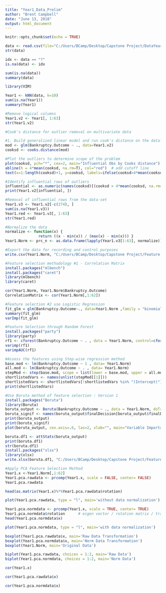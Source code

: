 ---
title: "Year1_Data_Prelim"
author: "Brent Campbell"
date: "June 13, 2018"
output: html_document
---

```{r setup, include=FALSE}
knitr::opts_chunk$set(echo = TRUE)
```

```{r}
data <- read.csv(file="C:/Users/BCamp/Desktop/Capstone Project/DataYear1_v2.csv", header=TRUE, sep=",")
str(data)

idx <- data == "?"
is.na(data) <- idx 
```
```{r}
sum(is.na(data))
summary(data)
```

```{r}
library(VIM)

Year1 <- kNN(data, k=10)
sum(is.na(Year1))
summary(Year1)
```

```{r}
#Remove logical columns 
Year1.v2 <- Year1[, 1:63]
str(Year1.v2)
```



```{r}

#Cook's distance for outlier removal on multivariate data 

#1. Build generalized linear model and run cook's distance on the data-set 
mod <- glm(Bankruptcy.Outcome ~ ., data=Year1.v2)
cooksd <- cooks.distance(mod)

#Plot the outliers to determine scope of the problem 
plot(cooksd, pch="*", cex=2, main="Influential Obs by Cooks distance")  # plot cook's distance
abline(h = 4*mean(cooksd, na.rm=T), col="red")  # add cutoff line
text(x=1:length(cooksd)+1, y=cooksd, labels=ifelse(cooksd>4*mean(cooksd, na.rm=T),names(cooksd),""), col="red")  # add labels

#Identify influential rows of outliers 
influential <- as.numeric(names(cooksd)[(cooksd > 4*mean(cooksd, na.rm=T))])
print(Year1.v2[influential, ]) 
```

```{r}
#Removal of influential rows from the data-set 
Year1.v3 <- Year1.v2[-c(274), ]
sum(is.na(Year1.v3))
Year1.red <- Year1.v3[, 1:63]
str(Year1.red)
```


```{r}
#Normalize the data 
normalize <- function(x) {
               return ((x - min(x)) / (max(x) - min(x))) }
Year1.Norm <- prc_n <- as.data.frame(lapply(Year1.v3[1:63], normalize))
```

```{r}
#Export the data for recording and control purposes
write.csv(Year1.Norm, "C:/Users/BCamp/Desktop/Capstone Project/Feature Selection/Year1.Norm.csv")
```

```{r}
#Feature selection methodology #1 - Correlation Matrix 
install.packages("mlbench")
install.packages("caret")
library(mlbench)
library(caret)

cor(Year1.Norm, Year1.Norm$Bankruptcy.Outcome)
CorrelationMatrix <- cor(Year1.Norm[,1:62])


```

```{r}
#Feature selection #2 use Logistic Regression
fit_glm = glm(Bankruptcy.Outcome~., data=Year1.Norm ,family = "binomial")
summary(fit_glm)
varImp(fit_glm)
```


```{r}
#Feature Selection through Random Forest 
install.packages("party")
library(party)
rf1 <- cforest(Bankruptcy.Outcome ~ . , data = Year1.Norm, control=cforest_unbiased(mtry=2,ntree=50))
varimp(rf1)
varimpAUC(rf1)
```




```{r}
#Assess the features using Step-wise regression method 
base.mod <- lm(Bankruptcy.Outcome ~ 1 , data= Year1.Norm)
all.mod <- lm(Bankruptcy.Outcome ~ . , data= Year1.Norm)
stepMod <- step(base.mod, scope = list(lower = base.mod, upper = all.mod), direction = "both", trace = 0, steps = 1000)
shortlistedVars <- names(unlist(stepMod[[1]]))
shortlistedVars <- shortlistedVars[!shortlistedVars %in% "(Intercept)"]  
print(shortlistedVars)
```

```{r}
#Use Boruta method of feature selection : Version 1 
install.packages("Boruta")
library(Boruta)
boruta_output <- Boruta(Bankruptcy.Outcome ~ ., data = Year1.Norm, doTrace=2)
boruta_signif <- names(boruta_output$finalDecision[boruta_output$finalDecision %in% c("Confirmed", "Tentative")])
print(boruta_output)
print(boruta_signif)
plot(boruta_output, cex.axis=.6, las=2, xlab="", main="Variable Importance")
```

```{r}
boruta.df1 <- attStats(boruta_output)
print(boruta.df1)
str(boruta.df1)
install.packages("xlsx")
library(xlsx)
write.xlsx(boruta.df1, "C:/Users/BCamp/Desktop/Capstone Project/Feature Selection/boruta.df1.xlsx")
```






```{r}
#Apply PCA Feature Selection Method 
Year1.x <-Year1.Norm[,1:62]
Year1.pca.rawdata <- prcomp(Year1.x, scale = FALSE, center= FALSE)
Year1.pca.rawdata

head(as.matrix(Year1.x)%*%Year1.pca.rawdata$rotation)

```

```{r}
plot(Year1.pca.rawdata, type = "l", main='without data normalization')
```

```{r}
Year1.pca.normdata <- prcomp(Year1.x, scale = TRUE, center= TRUE)
Year1.pca.normdata$rotation      # eigen vector / rotation matrix / tranformation matrix
head(Year1.pca.normdata$x)
```

```{r}
plot(Year1.pca.normdata, type = "l", main='with data normalization')
```

```{r}
boxplot(Year1.pca.rawdata$x, main='Raw Data Transformation')
boxplot(Year1.pca.normdata$x, main='Norm Data Transformation')
boxplot(Year1.Norm, main='Original Data')
```

```{r}
biplot(Year1.pca.rawdata, choices = 1:2, main='Raw Data')
biplot(Year1.pca.normdata, choices = 1:2, main='Norm Data')
```

```{r}
cor(Year1.x)
```
```{r}
cor(Year1.pca.rawdata$x)
```
```{r}
cor(Year1.pca.normdata$x)
```

